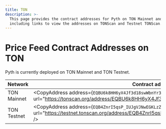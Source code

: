 ```yaml
---
title: TON
description: >-
  This page provides the contract addresses for Pyth on TON Mainnet and Testnet,
  including links to view the addresses on TONScan and Testnet TONScan.
---
```


# Price Feed Contract Addresses on TON

Pyth is currently deployed on TON Mainnet and TON Testnet.

| Network     | Contract address                                                                                                                                                        |
| ----------- | ----------------------------------------------------------------------------------------------------------------------------------------------------------------------- |
| TON Mainnet | <CopyAddress address={`EQBU6k8HH6yX4Jf3d18swWbnYr31D3PJI7PgjXT-flsKHqql`} url="https://tonscan.org/address/EQBU6k8HH6yX4Jf3d18swWbnYr31D3PJI7PgjXT-flsKHqql" />         |
| TON Testnet | <CopyAddress address={`EQB4ZnrI5qsP_IUJgVJNwEGKLzZWsQOFhiaqDbD7pTt_f9oU`} url="https://testnet.tonscan.org/address/EQB4ZnrI5qsP_IUJgVJNwEGKLzZWsQOFhiaqDbD7pTt_f9oU" /> |

